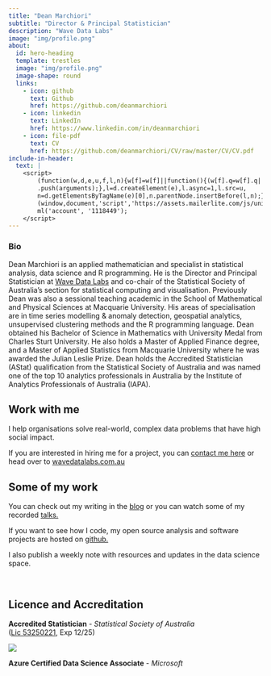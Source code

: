 ```yaml
---
title: "Dean Marchiori"
subtitle: "Director & Principal Statistician"
description: "Wave Data Labs"
image: "img/profile.png"
about:
  id: hero-heading
  template: trestles
  image: "img/profile.png"
  image-shape: round
  links:
    - icon: github
      text: Github
      href: https://github.com/deanmarchiori
    - icon: linkedin
      text: LinkedIn
      href: https://www.linkedin.com/in/deanmarchiori
    - icon: file-pdf
      text: CV
      href: https://github.com/deanmarchiori/CV/raw/master/CV/CV.pdf 
include-in-header: 
  text: |
    <script>
        (function(w,d,e,u,f,l,n){w[f]=w[f]||function(){(w[f].q=w[f].q||[])
        .push(arguments);},l=d.createElement(e),l.async=1,l.src=u,
        n=d.getElementsByTagName(e)[0],n.parentNode.insertBefore(l,n);})
        (window,document,'script','https://assets.mailerlite.com/js/universal.js','ml');
        ml('account', '1118449');
    </script>
---
```



:::{#hero-heading}

### Bio 
Dean Marchiori is an applied mathematician and specialist in statistical analysis, data science and R programming. He is the Director and Principal Statistician at [Wave Data Labs](https://www.wavedatalabs.com.au/) and co-chair of the Statistical Society of Australia’s section for statistical computing and visualisation. Previously Dean was also a sessional teaching academic in the School of Mathematical and Physical Sciences at Macquarie University. His areas of specialisation are in time series modelling & anomaly detection, geospatial analytics, unsupervised clustering methods and the R programming language. Dean obtained his Bachelor of Science in Mathematics with University Medal from Charles Sturt University. He also holds a Master of Applied Finance degree, and a Master of Applied Statistics from Macquarie University where he was awarded the Julian Leslie Prize. Dean holds the Accredited Statistician (AStat) qualification from the Statistical Society of Australia and was named one of the top 10 analytics professionals in Australia by the Institute of Analytics Professionals of Australia (IAPA).
:::   

## Work with me  

I help organisations solve real-world, complex data problems that have high social impact.  

If you are interested in hiring me for a project, you can [contact me here](contact/index.qmd) or head over 
to [wavedatalabs.com.au](https://www.wavedatalabs.com.au/)  


## Some of my work 

You can check out my writing in the [blog](posts/index.qmd) or you can 
watch some of my recorded [talks.](talks/index.qmd)

If you want to see how I code, my open source analysis and software projects are hosted on [github.](https://github.com/deanmarchiori)   

I also publish a weekly note with resources and updates in the data science space. 

<br>
<div class="ml-embedded" data-form="jStmTX"></div>

## Licence and Accreditation  

 **Accredited Statistician** - *Statistical Society of Australia*   
 ([Lic 53250221](https://www.statsoc.org.au/Sys/PublicProfile/53250221/4702721), Exp 12/25)

![](img/SSA_2025.png)
 
 **Azure Certified Data Science Associate** - *Microsoft*   
 
<div data-iframe-width="150" data-iframe-height="270" data-share-badge-id="80e6017b-6e52-4d87-a9e4-d84781bf7280" data-share-badge-host="https://www.credly.com"></div><script type="text/javascript" async src="//cdn.credly.com/assets/utilities/embed.js"></script>